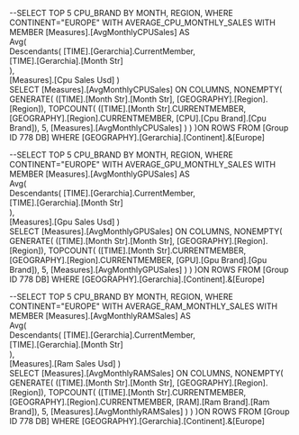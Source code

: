 --SELECT TOP 5 CPU_BRAND BY MONTH, REGION, WHERE CONTINENT="EUROPE" WITH AVERAGE_CPU_MONTHLY_SALES
WITH 
  MEMBER [Measures].[AvgMonthlyCPUSales] AS  
    Avg(  
      Descendants( 
         [TIME].[Gerarchia].CurrentMember,   
         [TIME].[Gerarchia].[Month Str]    
      ),   
       [Measures].[Cpu Sales Usd] 
   )  
SELECT 
   [Measures].[AvgMonthlyCPUSales] ON COLUMNS,
   NONEMPTY(
      GENERATE(
         ([TIME].[Month Str].[Month Str], [GEOGRAPHY].[Region].[Region]),
         TOPCOUNT(
            ([TIME].[Month Str].CURRENTMEMBER,
			[GEOGRAPHY].[Region].CURRENTMEMBER,
			[CPU].[Cpu Brand].[Cpu Brand]),
            5,
            [Measures].[AvgMonthlyCPUSales]
         )
      )
   )ON ROWS
FROM [Group ID 778 DB]
WHERE [GEOGRAPHY].[Gerarchia].[Continent].&[Europe]


--SELECT TOP 5 CPU_BRAND BY MONTH, REGION, WHERE CONTINENT="EUROPE" WITH AVERAGE_GPU_MONTHLY_SALES
WITH 
  MEMBER [Measures].[AvgMonthlyGPUSales] AS  
    Avg(  
      Descendants( 
         [TIME].[Gerarchia].CurrentMember,   
         [TIME].[Gerarchia].[Month Str]    
      ),   
       [Measures].[Gpu Sales Usd] 
   )  
SELECT 
   [Measures].[AvgMonthlyGPUSales] ON COLUMNS,
   NONEMPTY(
      GENERATE(
         ([TIME].[Month Str].[Month Str], [GEOGRAPHY].[Region].[Region]),
         TOPCOUNT(
            ([TIME].[Month Str].CURRENTMEMBER,
			[GEOGRAPHY].[Region].CURRENTMEMBER,
			[GPU].[Gpu Brand].[Gpu Brand]),
            5,
            [Measures].[AvgMonthlyGPUSales]
         )
      )
   )ON ROWS
FROM [Group ID 778 DB]
WHERE [GEOGRAPHY].[Gerarchia].[Continent].&[Europe]


--SELECT TOP 5 CPU_BRAND BY MONTH, REGION, WHERE CONTINENT="EUROPE" WITH AVERAGE_RAM_MONTHLY_SALES
WITH 
  MEMBER [Measures].[AvgMonthlyRAMSales] AS  
    Avg(  
      Descendants( 
         [TIME].[Gerarchia].CurrentMember,   
         [TIME].[Gerarchia].[Month Str]    
      ),   
       [Measures].[Ram Sales Usd] 
   )  
SELECT 
   [Measures].[AvgMonthlyRAMSales] ON COLUMNS,
   NONEMPTY(
      GENERATE(
         ([TIME].[Month Str].[Month Str], [GEOGRAPHY].[Region].[Region]),
         TOPCOUNT(
            ([TIME].[Month Str].CURRENTMEMBER,
			[GEOGRAPHY].[Region].CURRENTMEMBER,
			[RAM].[Ram Brand].[Ram Brand]),
            5,
            [Measures].[AvgMonthlyRAMSales]
         )
      )
   )ON ROWS
FROM [Group ID 778 DB]
WHERE [GEOGRAPHY].[Gerarchia].[Continent].&[Europe]